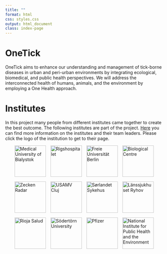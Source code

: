 ```yaml
---
title: ""
format: html
css: styles.css
output: html_document
class: index-page
---
```


::: hero-image
:::

<body class="index-page">

::: text-box
<h1>OneTick</h1>

<p>OneTick aims to enhance our understanding and management of tick-borne diseases in urban and peri-urban environments by integrating ecological, biomedical, and public health perspectives. We will address the interconnected health of humans, animals, and the environment by employing a One Health approach.</p>
:::


::: text-box
<h1>Institutes</h1>


<p> In this project many people from different institutes came together to create the best outcome. The following institutes are part of the project.  [Here](consortium.qmd) you can find more information on the institutes and their team leaders.
Please click the logo of the institution to get to their page. </p>

```{=html}
<!-- SPONSORS SECTION -->
<section id="sponsor-logos" class="sponsors">
  <a href="https://www.umb.edu.pl/en/" target="_blank" rel="noopener noreferrer" aria-label="Visit Medical University of Bialystok website">
    <img src="Logos/MUB.png" alt="Medical University of Bialystok" />
  </a>
  <a href="https://www.rigshospitalet.dk/english/Pages/default.aspx" target="_blank" rel="noopener noreferrer" aria-label="Visit Rigshospitalet website">
    <img src="Logos/RH.png" alt="Rigshospitalet" />
  </a>
  <a href="https://www.fu-berlin.de/" target="_blank" rel="noopener noreferrer" aria-label="Visit Freie Universität Berlin website">
    <img src="Logos/FUB.png" alt="Freie Universität Berlin" />
  </a>
  <a href="https://www.bc.cas.cz/" target="_blank" rel="noopener noreferrer" aria-label="Visit Biological Centre website">
    <img src="Logos/BC.png" alt="Biological Centre" />
  </a>
  </a>
  <a href="https://www.zecken-radar.de/" target="_blank" rel="noopener noreferrer" aria-label="Visit Zecken Radar website">
    <img src="Logos/ZR.png" alt="Zecken Radar" />
  </a>
  <a href="https://www.usamvcluj.ro/" target="_blank" rel="noopener noreferrer" aria-label="Visit USAMV Cluj website">
    <img src="Logos/USAMV.gif" alt="USAMV Cluj" />
  <a href="https://www.sshf.no/" target="_blank" rel="noopener noreferrer" aria-label="Visit Sørlandet Sykehus website">
    <img src="Logos/SoSy.png" alt="Sørlandet Sykehus" />
  </a>
  <a href="https://www.rjl.se/lanssjukhusetryhov" target="_blank" rel="noopener noreferrer" aria-label="Visit Länssjukhuset Ryhov website">
    <img src="Logos/LR.png" alt="Länssjukhuset Ryhov" />
  </a>
  <a href="https://www.riojasalud.es/" target="_blank" rel="noopener noreferrer" aria-label="Visit Rioja Salud website">
    <img src="Logos/RS.png" alt="Rioja Salud" />
  </a>
  </a>
  <a href="https://www.sh.se/english/sodertorn-university" target="_blank" rel="noopener noreferrer" aria-label="Visit Södertörn University website">
    <img src="Logos/Sö.png" alt="Södertörn University" />
  </a>
  </a>
  <a href="https://www.pfizer.at/" target="_blank" rel="noopener noreferrer" aria-label="Visit Pfizer website">
    <img src="Logos/PFE.png" alt="Pfizer" />
  </a>
  </a>
  <a href="https://www.rivm.nl/en" target="_blank" rel="noopener noreferrer" aria-label="Visit National Institute for Public Health and the Environment website">
    <img src="Logos/RIVM.png" alt="National Institute for Public Health and the Environment" />
  </a>
</section>

<style>
  /* General Styles */
  .sponsors {
    display: flex;
    justify-content: center;
    align-items: center;
    flex-wrap: wrap;
    gap: 15px; /* Space between sponsor images */
  }

  .sponsors img {
    height: 100px;
    transition: transform 0.3s ease; /* Smooth hover effect */
  }

  .sponsors a:hover img {
    transform: scale(1.05); /* Slight zoom-in on hover */
  }

  /* Media Query for smaller screens */
  @media (max-width: 600px) {
    .sponsors {
      justify-content: center;
      align-items: flex-start;
      gap: 10px;
    }
  }
</style>

```
:::

